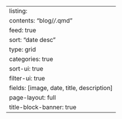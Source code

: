 ---
listing:
  contents: "blog/*/*.qmd"
  feed: true
  sort: "date desc"
  type: grid
  categories: true
  sort-ui: true
  filter-ui: true
  fields: [image, date, title, description]
page-layout: full
title-block-banner: true
---